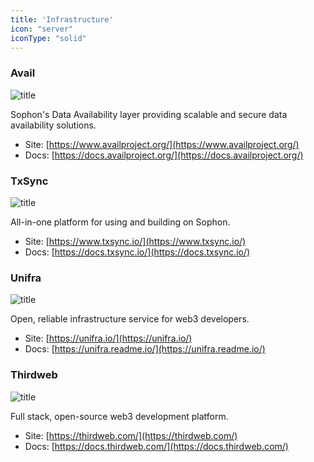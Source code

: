```yaml
---
title: 'Infrastructure'
icon: "server"
iconType: "solid"
---
```


### Avail

![title](/images/partners/avail.webp)

Sophon's Data Availability layer providing scalable and secure data availability solutions.

- Site: [https://www.availproject.org/](https://www.availproject.org/)
- Docs: [https://docs.availproject.org/](https://docs.availproject.org/)

### TxSync

![title](/images/partners/txsync.webp)

All-in-one platform for using and building on Sophon.

- Site: [https://www.txsync.io/](https://www.txsync.io/)
- Docs: [https://docs.txsync.io/](https://docs.txsync.io/)

### Unifra

![title](/images/partners/unifra.webp)

Open, reliable infrastructure service for web3 developers.

- Site: [https://unifra.io/](https://unifra.io/)
- Docs: [https://unifra.readme.io/](https://unifra.readme.io/)

### Thirdweb

![title](/images/partners/thirdweb.webp)

Full stack, open-source web3 development platform.

- Site: [https://thirdweb.com/](https://thirdweb.com/) 
- Docs: [https://docs.thirdweb.com/](https://docs.thirdweb.com/)
